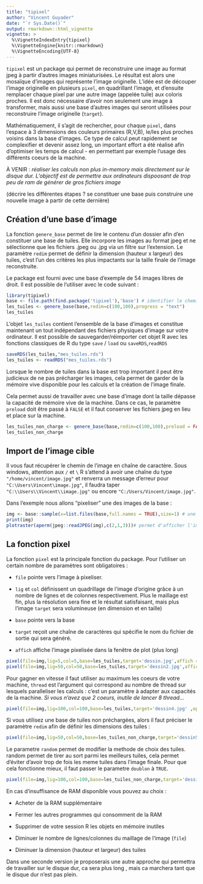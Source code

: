 ```yaml
---
title: "tipixel"
author: "Vincent Guyader"
date: "`r Sys.Date()`"
output: rmarkdown::html_vignette
vignette: >
  %\VignetteIndexEntry{tipixel}
  %\VignetteEngine{knitr::rmarkdown}
  %\VignetteEncoding{UTF-8}
---
```




`tipixel`  est un package qui permet de reconstruire une image au format jpeg à partir d'autres images miniaturisées. Le résultat est alors une mosaïque d'images qui représente l'image originelle. L'idée est de découper l'image originelle en plusieurs `pixel`, en quadrillant l'image, et d'ensuite remplacer chaque pixel par une autre image (appelée tuile) aux coloris proches.
Il est donc nécessaire d'avoir non seulement une image à transformer, mais aussi une base d'autres images qui seront utilisées pour reconstruire l'image originelle (`target`).

Mathématiquement, il s'agit de rechercher, pour chaque `pixel`, dans l'espace à 3 dimensions des couleurs primaires (R,V,B), le/les plus proches voisins dans la base d'images. Ce type de calcul peut rapidement se complexifier et devenir assez long, un important effort a été réalisé afin d'optimiser les temps de calcul - en permettant par exemple l'usage des différents coeurs de la machine.

À VENIR : _réaliser les calculs non plus in-memory mais directement sur le disque dur. L'objectif est de permettre aux ordinateurs dispoosant de trop peu de ram de générer de gros fichiers image_

(décrire les différentes étapes ? se constituer une base puis construire une nouvelle image à partir de cette dernière)

## Création d'une base d'image

La fonction `genere_base` permet de lire le contenu d'un dossier afin d'en constituer une base de tuiles. Elle incorpore les images au format jpeg et ne sélectionne que les fichiers .jpeg ou .jpg via un filtre sur l'extension. Le paramètre `redim` permet de définir la dimension (hauteur x largeur) des tuiles, c'est l'un des critères les plus impactants sur la taille finale de l'image reconstruite.

Le package est fourni avec une base d'exemple de 54 images libres de droit. Il est possible de l'utiliser avec le code suivant :

```r
library(tipixel)
base <- file.path(find.package('tipixel'),'base') # identifier le chemin de stockage de la base
les_tuiles <- genere_base(base,redim=c(100,100),progress = "text")
les_tuiles

```

L'objet `les_tuiles` contient l'ensemble de la base d'images et constitue maintenant un tout indépendant des fichiers physiques d'image sur votre ordinateur. Il est possible de sauvegarder/réimporter cet objet R avec les fonctions classiques de R du type `save` / `load` ou `saveRDS`,`readRDS`

```r
saveRDS(les_tuiles,"mes_tuiles.rds")
les_tuiles <- readRDS("mes_tuiles.rds")
```

Lorsque le nombre de tuiles dans la base est trop important il peut être judicieux de ne pas précharger les images, cela permet de garder de la mémoire vive disponible pour les calculs et la création de l'image finale.

Cela permet aussi de travailler avec une base d'image dont la taille dépasse la capacité de mémoire vive de la machine. Dans ce cas, le paramètre `preload` doit être passé à `FALSE` et il faut conserver les fichiers jpeg en lieu et place sur la machine. 

```r
les_tuiles_non_charge <- genere_base(base,redim=c(100,100),preload = FALSE,progress = "text")
les_tuiles_non_charge

```




## Import de l'image cible

Il vous faut récupérer le chemin de l'image en chaîne de caractère. Sous windows, attention aux `/` et `\` R s'attend à avoir une chaîne du type `"/home/vincent/image.jpg"` et renverra un message d'erreur pour `"C:\Users\Vincent\image.jpg"`, il faudra taper `"C:\\Users\\Vincent\\image.jpg"` ou encore `"C:/Users/Vincent/image.jpg"`.

Dans l'exemple nous allons "pixeliser" une des images de la base :

```r
img <- base::sample(x=list.files(base,full.names = TRUE),size=1) # une image au hasard
print(img)
plotraster(aperm(jpeg::readJPEG(img),c(2,1,3)))# permet d'afficher l'image en tant que graphique dans une fenêtre de plot
```



## La fonction pixel

La fonction `pixel` est la principale fonction du package. Pour l'utiliser un certain nombre de paramètres sont obligatoires : 

* `file` pointe vers l'image à pixeliser.

* `lig` et `col` définissent un quadrillage de l'image d'origine grâce à un nombre de lignes et de colonnes respectivement. Plus le maillage est fin, plus la résolution sera fine et le résultat satisfaisant, mais plus l'image `target` sera volumineuse (en dimension et en taille)

* `base` pointe vers la base

* `target` reçoit une chaîne de caractères qui spécifie le nom du fichier de sortie qui sera généré.

* `affich` affiche l'image pixelisée dans la fenêtre de plot (plus long)


```r

pixel(file=img,lig=5,col=5,base=les_tuiles,target='dessin.jpg',affich = TRUE)
pixel(file=img,lig=50,col=50,base=les_tuiles,target='dessin2.jpg',affich=TRUE)

```

<!-- ```{r fig.width=8, fig.height=8,echo=FALSE,eval=FALSE} -->
<!-- require(png) -->
<!-- require(grid) -->
<!-- jj<-jpeg(filename = '/mnt/docs/ThinkR/package public/tipixel/dessin2.jpg') -->
<!--  grid.raster(jpeg(filename = 'dessin2.jpg')) -->
<!-- ``` -->


Pour gagner en vitesse il faut utiliser au maximum les coeurs de votre machine, `thread` est l'argument qui correspond au nombre de thread sur lesquels paralleliser les calculs : c'est un paramètre à adapter aux capacités de la machine. _Si vous n'avez que 2 coeurs, inutile de lancer 8 thread..._ 
```r

pixel(file=img,lig=100,col=100,base=les_tuiles,target='dessin4.jpg' ,open=TRUE,paralell = TRUE,thread = 2)

```

Si vous utilisez une base de tuiles non préchargées, alors il faut préciser le paramètre `redim` afin de définir les dimensions des tuiles : 

```r

pixel(file=img,lig=50,col=50,base=les_tuiles_non_charge,target='dessin5.jpg' ,open=TRUE,paralell = TRUE,thread = 2,redim = c(20,20))

```


Le parametre `random` permet de modifier la methode de choix des tuiles. random permet de tirer au sort parmi les meilleurs tuiles, cela permet d'éviter d'avoir trop de fois les meme tuiles dans l'image finale. Pour que cela fonctionne mieux, il faut passer le parametre `doublon` à `TRUE`.

```r

pixel(file=img,lig=100,col=100,base=les_tuiles_non_charge,target='dessin6.jpg' ,open=TRUE,paralell = TRUE,thread = 2,doublon=TRUE,random=2)

```




En cas d'insuffisance de RAM disponible vous pouvez au choix :

* Acheter de la RAM supplémentaire

* Fermer les autres programmes qui consomment de la RAM

* Supprimer de votre session R les objets en mémoire inutiles

* Diminuer le nombre de lignes/colonnes du maillage de l'image (`file`)

* Diminuer la dimension (hauteur et largeur) des tuiles

Dans une seconde version je proposerais une autre approche qui permettra de travailler sur le disque dur, ca sera plus long , mais ca marchera tant que le disque dur n'est pas plein.


